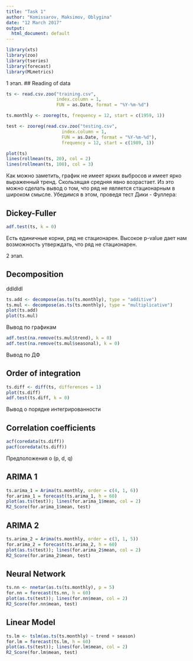 ---
title: "Task 1"
author: "Komissarov, Maksimov, Oblygina"
date: "12 March 2017"
output:
  html_document: default
---

```{r setup, include = FALSE}
library(xts)
library(zoo)
library(tseries)
library(forecast)
library(MLmetrics)
```

1 этап.
## Reading of data


```{r read}
ts <- read.csv.zoo("training.csv",
                   index.column = 1,
                   FUN = as.Date, format = "%Y-%m-%d")

ts.monthly <- zooreg(ts, frequency = 12, start = c(1959, 1))

test <- zooreg(read.csv.zoo("testing.csv",
                     index.column = 1,
                     FUN = as.Date, format = "%Y-%m-%d"),
                     frequency = 12, start = c(1989, 1))
```

```{r, echo=FALSE}
plot(ts)
lines(rollmean(ts, 20), col = 2)
lines(rollmean(ts, 100), col = 3)
```
Как можно заметить, график не имеет ярких выбросов и имеет ярко выраженный тренд. Скользящая средняя явно возрастает. Из это можно сделать вывод о том, что ряд не является стационарным в широком смысле. Убедимся в этом, проведя тест Дики - Фуллера:

## Dickey-Fuller


```{r adf}
adf.test(ts, k = 0)
```

Есть единичные корни, ряд не стационарен.
Высокое p-value дает нам возможность утверждать, что ряд не стационарен.

2 этап.

## Decomposition

ddldldl

```{r decompose}
ts.add <- decompose(as.ts(ts.monthly), type = "additive")
ts.mul <- decompose(as.ts(ts.monthly), type = "multiplicative")
plot(ts.add)
plot(ts.mul)
```

Вывод по графикам

```{r adf on decomposition, message=FALSE}
adf.test(na.remove(ts.mul$trend), k = 0)
adf.test(na.remove(ts.mul$seasonal), k = 0)
```

Вывод по ДФ

## Order of integration

```{r integr, warning=FALSE}
ts.diff <- diff(ts, differences = 1)
plot(ts.diff)
adf.test(ts.diff, k = 0)
```

Вывод о порядке интегрированности

## Correlation coefficients

```{r acfpacf, warning=FALSE}
acf(coredata(ts.diff))
pacf(coredata(ts.diff))
```

Предположения о (p, d, q)

## ARIMA 1

```{r arima_1, warning=FALSE}
ts.arima_1 = Arima(ts.monthly, order = c(4, 1, 6))
for.arima_1 = forecast(ts.arima_1, h = 60)
plot(as.ts(test)); lines(for.arima_1$mean, col = 2)
R2_Score(for.arima_1$mean, test)
```

## ARIMA 2

```{r arima_2, warning=FALSE}
ts.arima_2 = Arima(ts.monthly, order = c(3, 1, 5))
for.arima_2 = forecast(ts.arima_2, h = 60)
plot(as.ts(test)); lines(for.arima_2$mean, col = 2)
R2_Score(for.arima_2$mean, test)
```

## Neural Network

```{r nn, warning=FALSE}
ts.nn <- nnetar(as.ts(ts.monthly), p = 5)
for.nn = forecast(ts.nn, h = 60)
plot(as.ts(test)); lines(for.nn$mean, col = 2)
R2_Score(for.nn$mean, test)
```

## Linear Model

```{r lm, warning=FALSE}
ts.lm <- tslm(as.ts(ts.monthly) ~ trend + season)
for.lm = forecast(ts.lm, h = 60)
plot(as.ts(test)); lines(for.lm$mean, col = 2)
R2_Score(for.lm$mean, test)
```
